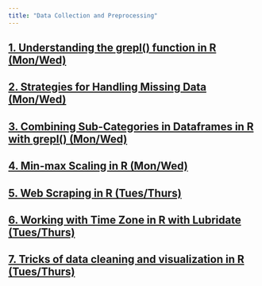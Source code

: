 ```yaml
---
title: "Data Collection and Preprocessing"
---
```

## [1. Understanding the grepl() function in R (Mon/Wed)](https://www.youtube.com/watch?v=t5iv84vwrxk)
## [2. Strategies for Handling Missing Data (Mon/Wed)](https://youtu.be/A7GkdSjLL_g)
## [3. Combining Sub-Categories in Dataframes in R with grepl() (Mon/Wed)](https://youtu.be/A8IqvqnkIC4)
## [4. Min-max Scaling in R (Mon/Wed)](https://youtu.be/Oi0P5CT5hS0)
## [5. Web Scraping in R (Tues/Thurs)](https://youtu.be/bAlfTcX2Q8Y)
## [6. Working with Time Zone in R with Lubridate (Tues/Thurs)](https://youtu.be/nLTD8tKimW4)
## [7. Tricks of data cleaning and visualization in R (Tues/Thurs)](https://www.youtube.com/watch?v=cmzpZyz0Os4)

